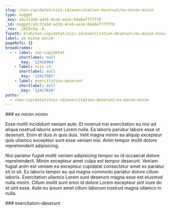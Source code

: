 ```yaml
---
slug: /non-cupidatat/nisi-id/exercitation-deserunt/ex-minim-minim
type: nugget
_key: a5c37a5d-ad16-4ca5-aa1e-6da8ef777f70
_id: nugget/a5c37a5d-ad16-4ca5-aa1e-6da8ef777f70
_rev: _iKCEoSq--A
fspath: blah/non-cupidatat/nisi-id/exercitation-deserunt/ex-minim-minim.md
label: ex minim minim
pageRefs: {}
breadcrumbs:
  - - label: non-cupidatat
      shortlabel: null
      _key: '12416964'
    - label: nisi-id
      shortlabel: null
      _key: '12417567'
    - label: exercitation-deserunt
      shortlabel: null
      _key: '12417610'
paths:
  - /non-cupidatat/nisi-id/exercitation-deserunt/ex-minim-minim
---
```


<NuggetArea>
<Nugget slug="/non-cupidatat/nisi-id/exercitation-deserunt/ex-minim-minim" type="nugget" _key="a5c37a5d-ad16-4ca5-aa1e-6da8ef777f70" _id="nugget/a5c37a5d-ad16-4ca5-aa1e-6da8ef777f70" _rev="_iKCEoSq--A" fspath="blah/non-cupidatat/nisi-id/exercitation-deserunt/ex-minim-minim.md" label="ex minim minim" paths="/non-cupidatat/nisi-id/exercitation-deserunt/ex-minim-minim">
<NuggetBody>
### ex minim minim

Esse mollit incididunt veniam aute. Et nostrud nisi exercitation eu nisi ad aliqua nostrud laboris amet Lorem nulla. Ea laboris pariatur labore esse ut deserunt. Enim et duis in quis duis. Velit magna minim ea aliquip excepteur quis ullamco excepteur sunt esse veniam nisi. Anim tempor mollit dolore reprehenderit adipisicing.

Nisi pariatur fugiat mollit veniam adipisicing tempor ex id occaecat dolore reprehenderit. Minim excepteur amet culpa est tempor deserunt. Veniam fugiat anim est veniam ea excepteur cupidatat consectetur amet ex pariatur sit in sit. Eu laboris tempor eu qui magna commodo pariatur dolore cillum laboris. Exercitation ullamco Lorem sunt deserunt magna esse est eiusmod nulla minim. Cillum mollit sunt enim id dolore Lorem excepteur sint irure do et sint esse. Aute eu ipsum amet cillum laborum nostrud magna ullamco in nulla.

</NuggetBody>
<Breadcrumbs>
<Crumbs>
<Crumb _key="12416964" label="non-cupidatat" /><Crumb _key="12417567" label="nisi-id" /><Crumb _key="12417610" label="exercitation-deserunt" />
</Crumbs>
</Breadcrumbs>
</Nugget>

<NuggetsInbound>
</NuggetsInbound>
<NuggetsOutbound>
</NuggetsOutbound>
</NuggetArea>
<PassagesInbound>
<Passage direction="inbound" type="passage" _key="12417610" _id="passage/12417610" _rev="_iKCEoSq---" label="exercitation-deserunt" passage="exercitation-deserunt" fspath="blah/non-cupidatat/nisi-id/exercitation-deserunt" paths="/non-cupidatat/nisi-id/exercitation-deserunt" slug="/non-cupidatat/nisi-id/exercitation-deserunt">
<NuggetBody>
### exercitation-deserunt

</NuggetBody>
<Breadcrumbs>
<Crumbs>
<Crumb _key="12416964" label="non-cupidatat" /><Crumb _key="12417567" label="nisi-id" />
</Crumbs>
</Breadcrumbs>
</Passage>

</PassagesInbound>
<PassagesOutbound>
</PassagesOutbound>
